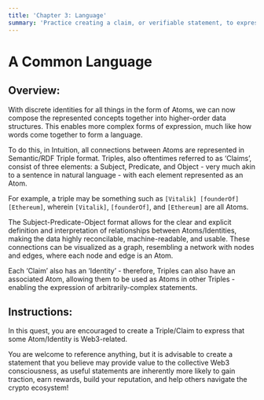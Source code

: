 ```yaml
---
title: 'Chapter 3: Language'
summary: 'Practice creating a claim, or verifiable statement, to express your opinion about a web3 project or topic.'
---
```


# A Common Language

## Overview:

With discrete identities for all things in the form of Atoms, we can now compose the represented concepts together into higher-order data structures. This enables more complex forms of expression, much like how words come together to form a language.

To do this, in Intuition, all connections between Atoms are represented in Semantic/RDF Triple format. Triples, also oftentimes referred to as ‘Claims’, consist of three elements: a Subject, Predicate, and Object - very much akin to a sentence in natural language - with each element represented as an Atom.

For example, a triple may be something such as `[Vitalik] [founderOf] [Ethereum]`, wherein `[Vitalik]`, `[founderOf]`, and `[Ethereum]` are all Atoms.

The Subject-Predicate-Object format allows for the clear and explicit definition and interpretation of relationships between Atoms/Identities, making the data highly reconcilable, machine-readable, and usable. These connections can be visualized as a graph, resembling a network with nodes and edges, where each node and edge is an Atom.

Each ‘Claim’ also has an ‘Identity’ - therefore, Triples can also have an associated Atom, allowing them to be used as Atoms in other Triples - enabling the expression of arbitrarily-complex statements.

## Instructions:

In this quest, you are encouraged to create a Triple/Claim to express that some Atom/Identity is Web3-related.

You are welcome to reference anything, but it is advisable to create a statement that you believe may provide value to the collective Web3 consciousness, as useful statements are inherently more likely to gain traction, earn rewards, build your reputation, and help others navigate the crypto ecosystem!
